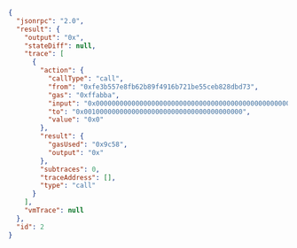 
<Tabs>
  <TabItem value="JSON">

```json
{
  "jsonrpc": "2.0",
  "result": {
    "output": "0x",
    "stateDiff": null,
    "trace": [
      {
        "action": {
          "callType": "call",
          "from": "0xfe3b557e8fb62b89f4916b721be55ceb828dbd73",
          "gas": "0xffabba",
          "input": "0x0000000000000000000000000000000000000000000000000000000000000001000000000000000000000000000000000000000000000000000000000000000100000000000000000000000000000000000000000000000000000000000000020000000000000000000000000000000000000000000000000000000000000002",
          "to": "0x0010000000000000000000000000000000000000",
          "value": "0x0"
        },
        "result": {
          "gasUsed": "0x9c58",
          "output": "0x"
        },
        "subtraces": 0,
        "traceAddress": [],
        "type": "call"
      }
    ],
    "vmTrace": null
  },
  "id": 2
}
```

  </TabItem>
</Tabs>
